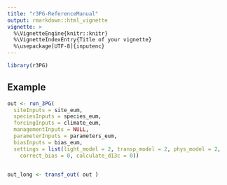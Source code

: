 ```yaml
---
title: "r3PG-ReferenceManual"
output: rmarkdown::html_vignette
vignette: >
  %\VignetteEngine{knitr::knitr}
  %\VignetteIndexEntry{Title of your vignette}
  %\usepackage[UTF-8]{inputenc}
---
```


```r
library(r3PG)
```

## Example

```r
out <- run_3PG(
  siteInputs = site_eum, 
  speciesInputs = species_eum, 
  forcingInputs = climate_eum, 
  managementInputs = NULL,
  parameterInputs = parameters_eum, 
  biasInputs = bias_eum,
  settings = list(light_model = 2, transp_model = 2, phys_model = 2, 
    correct_bias = 0, calculate_d13c = 0))


out_long <- transf_out( out )

```